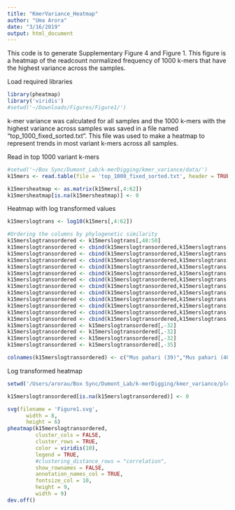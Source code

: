 ```yaml
---
title: "KmerVariance_Heatmap"
author: "Uma Arora"
date: "3/16/2019"
output: html_document
---
```


This code is to generate Supplementary Figure 4 and Figure 1. This figure is a heatmap of the readcount normalized frequency of 1000 k-mers that have the highest variance across the samples. 


Load required libraries
```r
library(pheatmap)
library('viridis')
#setwd('~/Downloads/Figures/Figure1/')
```

k-mer variance was calculated for all samples and the 1000 k-mers with the highest variance across samples was saved in a file named "top_1000_fixed_sorted.txt". This file was used to make a heatmap to represent trends in most variant k-mers across all samples.

Read in top 1000 variant k-mers
```r
#setwd('~/Box Sync/Dumont_Lab/k-merDigging/kmer_variance/data/')
k15mers <- read.table(file = 'top_1000_fixed_sorted.txt', header = TRUE, sep = '\t')

k15mersheatmap <- as.matrix(k15mers[,4:62])
k15mersheatmap[is.na(k15mersheatmap)] <- 0
```

Heatmap with log transformed values
```r
k15merslogtrans <- log10(k15mers[,4:62])

#Ordering the columns by phylogenetic similarity
k15merslogtransordered <- k15merslogtrans[,48:50]
k15merslogtransordered <- cbind(k15merslogtransordered,k15merslogtrans[,12:14])
k15merslogtransordered <- cbind(k15merslogtransordered,k15merslogtrans[,54:56])
k15merslogtransordered <- cbind(k15merslogtransordered,k15merslogtrans[,53])
k15merslogtransordered <- cbind(k15merslogtransordered,k15merslogtrans[,39:47])
k15merslogtransordered <- cbind(k15merslogtransordered,k15merslogtrans[,51:52])
k15merslogtransordered <- cbind(k15merslogtransordered,k15merslogtrans[,15:19])
k15merslogtransordered <- cbind(k15merslogtransordered,k15merslogtrans[,22:37])
k15merslogtransordered <- cbind(k15merslogtransordered,k15merslogtrans[,59])
k15merslogtransordered <- cbind(k15merslogtransordered,k15merslogtrans[,38])
k15merslogtransordered <- cbind(k15merslogtransordered,k15merslogtrans[,57:58])
k15merslogtransordered <- cbind(k15merslogtransordered,k15merslogtrans[,1:11])
k15merslogtransordered <- cbind(k15merslogtransordered,k15merslogtrans[,20:21])
k15merslogtransordered <- k15merslogtransordered[,-32]
k15merslogtransordered <- k15merslogtransordered[,-32]
k15merslogtransordered <- k15merslogtransordered[,-32]
k15merslogtransordered <- k15merslogtransordered[,-35]

colnames(k15merslogtransordered) <- c("Mus pahari (39)","Mus pahari (40)","Mus pahari (41)", "Mus caroli (28)", "Mus caroli (29)", "Mus caroli (30)","Wild Mus spretus (Spain 36)", "Wild Mus spretus (Spain 39)", "Wild Mus spretus (Spain 41)", "SPRET/EiJ (LB3888092)", "Wild M.m.musculus (Afghanistan 396)", "Wild M.m.musculus (Afghanistan 416)","Wild M.m.musculus (Afghanistan 424)","Wild M.m.musculus (Kazhakstan 1)","Wild M.m.musculus (Kazhakstan 16)","Wild M.m.musculus (Kazhakstan 19)", "Wild M.m.musculus (Czech 13)","Wild M.m.musculus (Czech 16)","Wild M.m.musculus (Czech 59)","PWK/PhJ (LB3888058)","PWK/PhJ (LB4505686)","Wild M.m.castaneus (India 12)","Wild M.m.castaneus (India 14)","Wild M.m.castaneus (India 15)","CAST/EiJ (LB3888061)","CAST/EiJ (LB4505650)","Wild M.m.domesticus (France 14)","Wild M.m.domesticus (France 15B)","Wild M.m.domesticus (France 18B)","Wild M.m.domesticus (Iran 15)","Wild M.m.domesticus (Iran 23)",        "Wild M.m.domesticus (Iran 11)","Wild M.m.domesticus (Germany 1)","Wild M.m.domesticus (Germany 3.92)","Wild M.m.domesticus (Germany 121B)", "Wild M.m.domesticus (Heligoland 6)","Wild M.m.domesticus (Heligoland 8)","Wild M.m.domesticus (Heligoland 13)","ZALENDE/EiJ","LEWES/EiJ","WSB/EiJ (LB3888060)","WSB/EiJ (LB4505662)","129S1/SvImJ (LB4505687)","129S5SvEvBrd (NOPCR)","129S5SvEvBrd (300DSS)","129S5SvEvBrd (500DSS)","A/J (LB4505627)", "A/J (LB5442420)","A/J (LB7469040)","C57BL/6NJ (LB3888056)", "C57BL/6NJ (LB4505614)","C3H/HeJ (LB3888055)","C3H/HeJ (LB4505626)","DBA/2J (LB3888057)","DBA/2J (LB4505698)" )


```

Log transformed heatmap
```r
setwd('/Users/arorau/Box Sync/Dumont_Lab/k-merDigging/kmer_variance/plots/')

k15merslogtransordered[is.na(k15merslogtransordered)] <- 0

svg(filename = 'Figure1.svg', 
      width = 8, 
      height = 6)
pheatmap(k15merslogtransordered, 
         cluster_cols = FALSE,
         cluster_rows = TRUE, 
         color = viridis(10),
         legend = TRUE,
         #clustering_distance_rows = "correlation",
         show_rownames = FALSE,
         annotation_names_col = TRUE, 
         fontsize_col = 10, 
         height = 9,
         width = 9)
dev.off()
```

